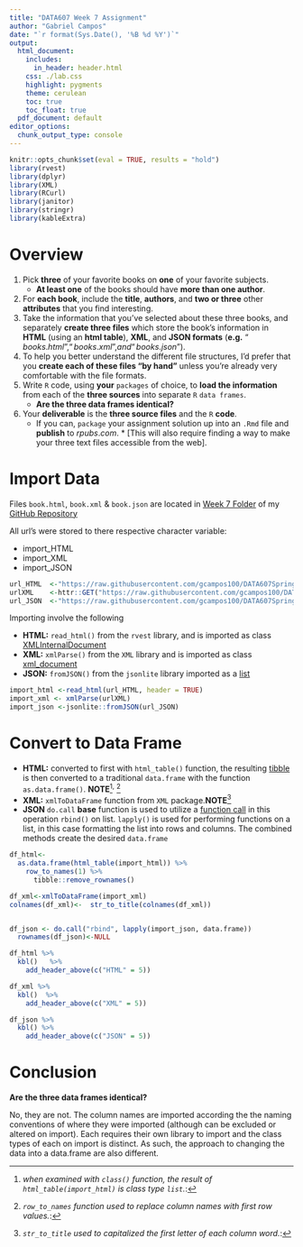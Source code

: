 ```yaml
---
title: "DATA607 Week 7 Assignment"
author: "Gabriel Campos"
date: "`r format(Sys.Date(), '%B %d %Y')`"
output: 
  html_document:
    includes:
      in_header: header.html
    css: ./lab.css
    highlight: pygments
    theme: cerulean
    toc: true
    toc_float: true
  pdf_document: default
editor_options: 
  chunk_output_type: console
---
```


```r
knitr::opts_chunk$set(eval = TRUE, results = "hold")
library(rvest)
library(dplyr)
library(XML)
library(RCurl)
library(janitor)
library(stringr)
library(kableExtra)
```

Overview
========

1. Pick **three** of your favorite books on **one** of your favorite subjects. 
    + **At least one** of the books should have **more than one author**. 
2. For **each book**, include the **title**, **authors**, and **two or three** other **attributes** that you find interesting.
3. Take the information that you’ve selected about these three books, and separately **create three files** which store the book’s information in **HTML** (using an **html table**), **XML**, and **JSON formats** (**e.g.** $“books.html”, “books.xml”, and “books.json”$).
4. To help you better understand the different file structures, I’d prefer that you **create each of these files “by hand”** unless you’re already very comfortable with the file formats.
5. Write `R` code, using **your** `packages` of choice, to **load the information** from each of the **three sources** into separate `R` `data frames`. 
    + **Are the three data frames identical?**
6. Your **deliverable** is the **three source files** and the `R` **code**.
    + If you can, `package` your assignment solution up into an `.Rmd` file and **publish** to $rpubs.com$.       * [This will also require finding a way to make your three text files accessible from the web].

Import Data
===========

Files `book.html`, `book.xml` & `book.json` are located in [Week 7 Folder](https://github.com/gcampos100/DATA607Spring2021/tree/main/Week%207) of my [GitHub Repository](https://github.com/gcampos100/DATA607Spring2021)

All url's were stored to there respective character variable:

* import_HTML
* import_XML
* import_JSON

```r
url_HTML  <-"https://raw.githubusercontent.com/gcampos100/DATA607Spring2021/main/Week%207/book.html"
urlXML    <-httr::GET("https://raw.githubusercontent.com/gcampos100/DATA607Spring2021/main/Week%207/book.xml")
url_JSON  <-"https://raw.githubusercontent.com/gcampos100/DATA607Spring2021/main/Week%207/book.json"
```

Importing involve the following

+ **HTML:** `read_html()` from the `rvest` library, and is imported as class [XMLInternalDocument](https://www.rdocumentation.org/packages/XML/versions/3.99-0.5/topics/XMLInternalDocument-class)
+ **XML:** `xmlParse()` from the `XML` library and is imported as class [xml_document](https://www.rdocumentation.org/packages/xml2/versions/1.3.2/topics/xml_document-class)
+ **JSON:** `fromJSON()` from the `jsonlite` library imported as a [list](https://www.tutorialspoint.com/r/r_lists.htm)

```r
import_html <-read_html(url_HTML, header = TRUE)
import_xml <- xmlParse(urlXML)
import_json <-jsonlite::fromJSON(url_JSON)
```

Convert to Data Frame
=====================

* **HTML:** converted to first with `html_table()` function, the resulting [tibble](https://blog.rstudio.com/2016/03/24/tibble-1-0-0/#:~:text=There%20are%20two%20main%20differences,to%20work%20with%20large%20data.) is then converted to a traditional `data.frame` with the function `as.data.frame()`. **NOTE**[^1]$^,$ [^2]
* **XML:** `xmlToDataFrame` function from `XML` package.**NOTE**[^3]
* **JSON** `do.call` **base** function is used to utilize a [function  call](https://www.rdocumentation.org/packages/base/versions/3.6.2/topics/do.call) in this operation `rbind()` on list. `lapply()` is used for performing functions on a list, in this case formatting the list into rows and columns. The combined methods create the desired `data.frame`



```r
df_html<-
  as.data.frame(html_table(import_html)) %>%
    row_to_names(1) %>%
      tibble::remove_rownames()

df_xml<-xmlToDataFrame(import_xml)
colnames(df_xml)<-  str_to_title(colnames(df_xml))


df_json <- do.call("rbind", lapply(import_json, data.frame))
  rownames(df_json)<-NULL
```


```r
df_html %>%
  kbl()   %>%
    add_header_above(c("HTML" = 5))
```

```r
df_xml %>%
  kbl()  %>%
    add_header_above(c("XML" = 5))
```

```r
df_json %>%
  kbl() %>%
    add_header_above(c("JSON" = 5))
```

Conclusion
==========

**Are the three data frames identical?**

No, they are not. The column names are imported according the the naming conventions of where they were imported (although can be excluded or altered on import). Each requires their own library to import and the class types of each on import is distinct. As such, the approach to changing the data into a data.frame are also different.

[^1]:*when examined with `class()` function, the result of `html_table(import_html)` is class type `list`.*:
[^2]:*`row_to_names` function used to replace column names with first row values.*:
[^3]:*`str_to_title` used to capitalized the first letter of each column word.*: